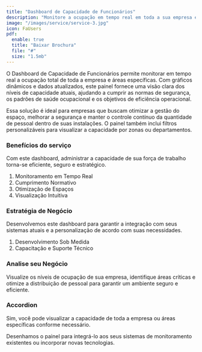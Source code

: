 ```yaml
---
title: "Dashboard de Capacidade de Funcionários"
description: "Monitore a ocupação em tempo real em toda a sua empresa e por áreas específicas."
image: "/images/service/service-3.jpg"
icon: FaUsers
pdf:
  enable: true
  title: "Baixar Brochura"
  file: "#"
  size: "1.5mb"
---
```


O Dashboard de Capacidade de Funcionários permite monitorar em tempo real a ocupação total de toda a empresa e áreas específicas. Com gráficos dinâmicos e dados atualizados, este painel fornece uma visão clara dos níveis de capacidade atuais, ajudando a cumprir as normas de segurança, os padrões de saúde ocupacional e os objetivos de eficiência operacional.

Essa solução é ideal para empresas que buscam otimizar a gestão do espaço, melhorar a segurança e manter o controle contínuo da quantidade de pessoal dentro de suas instalações. O painel também inclui filtros personalizáveis para visualizar a capacidade por zonas ou departamentos.

### Benefícios do serviço

Com este dashboard, administrar a capacidade de sua força de trabalho torna-se eficiente, seguro e estratégico.

1. Monitoramento em Tempo Real
2. Cumprimento Normativo
3. Otimização de Espaços
4. Visualização Intuitiva

### Estratégia de Negócio

Desenvolvemos este dashboard para garantir a integração com seus sistemas atuais e a personalização de acordo com suas necessidades.

1. Desenvolvimento Sob Medida
2. Capacitação e Suporte Técnico

### Analise seu Negócio

Visualize os níveis de ocupação de sua empresa, identifique áreas críticas e otimize a distribuição de pessoal para garantir um ambiente seguro e eficiente.

### Accordion

<Accordion client:load title="Posso filtrar por áreas específicas?">  

Sim, você pode visualizar a capacidade de toda a empresa ou áreas específicas conforme necessário. 

</Accordion>  

<Accordion client:load title="É compatível com sistemas existentes?">  

Desenhamos o painel para integrá-lo aos seus sistemas de monitoramento existentes ou incorporar novas tecnologias.

</Accordion>

